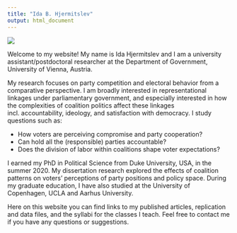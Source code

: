 ---
title: "Ida B. Hjermitslev"
output: html_document
---

<span class="profile">
![](Ida-small.jpg)
</span>

Welcome to my website! My name is Ida Hjermitslev and I am a university assistant/postdoctoral researcher at the Department of Government, University of Vienna, Austria. 

My research focuses on party competition and electoral behavior from a comparative perspective. I am broadly interested in representational linkages under parliamentary government, and especially interested in how the complexities of coalition politics affect these linkages incl. accountability, ideology, and satisfaction with democracy. I study questions such as:

 - How voters are perceiving compromise and party cooperation?
 - Can hold all the (responsible) parties accountable? 
 - Does the division of labor within coalitions shape voter expectations?

I earned my PhD in Political Science from Duke University, USA, in the summer 2020. My dissertation research explored the effects of coalition patterns on voters' perceptions of party positions and policy space. During my graduate education, I have also studied at the University of Copenhagen, UCLA and Aarhus University.

Here on this website you can find links to my published articles, replication and data files, and the syllabi for the classes I teach. Feel free to contact me if you have any questions or suggestions.

